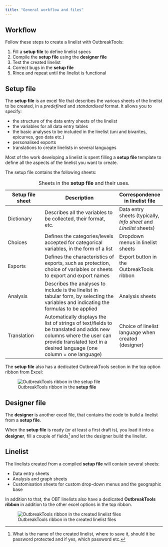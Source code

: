 ```yaml
---
title: "General workflow and files"
---
```


## Workflow

Follow these steps to create a linelist with OutbreakTools:

1.  Fill a **setup file** to define linelist specs
2.  Compile the **setup file** using the **designer file**
3.  Test the created linelist
4.  Correct bugs in the **setup file**
5.  Rince and repeat until the linelist is functional

## Setup file

The **setup file** is an excel file that describes the various sheets of the linelist to be created, in a *predefined* and *standardised* format. It allows you to specify:

-   the structure of the data entry sheets of the linelist
-   the variables for all data entry tables
-   the basic analyses to be included in the linelist (uni and bivarites, epicurves, geo data etc.)
-   personalised exports
-   translations to create linelists in several languages

Most of the work developing a linelist is spent filling a **setup file** template to define all the aspects of the linelist you want to create.

The setup file contains the following sheets:

| Setup file sheet | Description                                                                                                                                                                                  | Correspondence in linelist file                                   |
|------------------|-------------------------------------|------------------|
| Dictionary       | Describes all the variables to be collected, their format, etc.                                                                                                                              | Data entry sheets (typically, *Info sheet* and *Linelist* sheets) |
| Choices          | Defines the categories/levels accepted for categorical variables, in the form of a list                                                                                                      | Dropdown menus in linelist sheets                                 |
| Exports          | Defines the characteristics of exports, such as protection, choice of variables or sheets to export and export names                                                                         | Export button in the OutbreakTools ribbon                         |
| Analysis         | Describes the analyses to include is the linelist in tabular form, by selecting the variables and indicating the formulas to be applied                                                      | Analysis sheets                                                   |
| Translation      | Automatically displays the list of strings of text/fields to be translated and adds new columns where the user can provide translated text in a desired language (one column = one language) | Choice of linelist language when created (designer)               |

: Sheets in the **setup file** and their uses.

The **setup file** also has a dedicated OutbreakTools section in the top option ribbon from Excel:

![OutbreakTools ribbon in the **setup file**](images/img-003-ribbon-setup.png){#fig-setup-ribbon fig-align="center"}

## Designer file

The **designer** is another excel file, that contains the code to build a linelist from a **setup file**.

When the **setup file** is ready (or at least a first draft is), you load it into a **designer**, fill a couple of fields[^1] and let the designer build the linelist.

[^1]: What is the name of the created linelist, where to save it, should it be password protected and if yes, which password etc.

## Linelist

The linelists created from a compiled **setup file** will contain several sheets:

-   Data entry sheets
-   Analysis and graph sheets\
-   Customisation sheets for custom drop-down menus and the geographic base

In addition to that, the OBT linelists also have a dedicated **OutbreakTools ribbon** in addition to the other excel options in the top ribbon.

![OutbreakTools ribbon in the created linelist files](images/img-002-ribbon-linelist.png){fig-align="center"}
